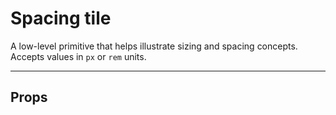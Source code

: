 
<Meta title="Primitives/Spacing tile" />

# Spacing tile

A low-level primitive that helps illustrate sizing and spacing concepts. Accepts values in `px` or `rem` units.

---

<Preview>
  <Story name="default">
    <Tile />
  </Story>
  <Story name="px">
    <Tile value={96} color="#1565c0" />
  </Story>
  <Story name="rem">
    <Tile value={6} unit="rem" color="#78909c" square />
  </Story>
</Preview>

## Props

<Props of={Tile} />
